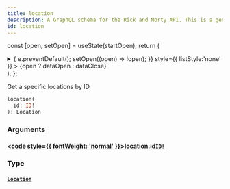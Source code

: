 ```yaml
---
title: location
description: A GraphQL schema for the Rick and Morty API. This is a generated file.
id: location
---
```






const [open, setOpen] = useState(startOpen);
return (
<details {...(open ? { open: true } : {})} className="details" style={{ border:'none', boxShadow:'none', background:'var(--ifm-background-color)' }}>
<summary
onClick={(e) => {
e.preventDefault();
setOpen((open) => !open);
}}
style={{ listStyle:'none' }} >
{open ? dataOpen : dataClose}
</summary>
{open && children}
</details>
);
};

Get a specific locations by ID

```graphql
location(
  id: ID!
): Location
```

### Arguments

#### [<code style={{ fontWeight: 'normal' }}>location.<b>id</b></code>](#)<Bullet />[`ID!`](/docs/graphql/rickandmorty/scalars/id.mdx) <Badge class="badge badge--secondary" text="non-null"/> <Badge class="badge badge--secondary" text="scalar"/>

### Type

#### [`Location`](/docs/graphql/rickandmorty/objects/location.mdx) <Badge class="badge badge--secondary" text="object"/>
